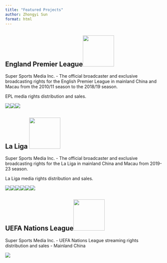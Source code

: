 ```yaml
---
title: "Featured Projects"
author: Zhongyi Sun
format: html
---
```


## England Premier League![](images/clipboard-3458489436.png){width="100"}

Super Sports Media Inc. - The official broadcaster and exclusive broadcasting rights for the English Premier League in mainland China and Macau from the 2010/11 season to the 2018/19 season.

EPL media rights distribution and sales.

![](images/IMG_2364.JPG)![](images/IMG_1303.JPG)![](images/2019-07-04%20172948.jpg)

## La Liga ![](images/clipboard-1867068024.png){width="100"}

Super Sports Media Inc. - The official broadcaster and exclusive broadcasting rights for the La Liga in mainland China and Macau from 2019-23 season.

La Liga media rights distribution and sales.

![](images/2019-05-18%20001314.jpg)![](images/2019-05-17%20001641.jpg)![](images/2019-05-16%20025320.jpg)![](images/2019-05-14%20043622.jpg)![](images/2019-05-14%20035228.jpg)![](images/2019-05-13%20215625.jpg)

## UEFA Nations League![](images/clipboard-866372744.png){width="100"}

Super Sports Media Inc. - UEFA Nations League streaming rights distribution and sales - Mainland China

![](images/clipboard-4196796938.png)
